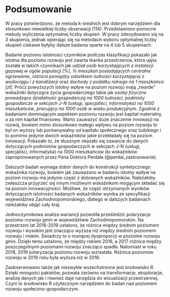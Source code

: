 # Podsumowanie {#podsumowanie1}

W pracy potwierdzono, że metoda k-średnich jest dobrym narzędziem dla stosunkowo niewielkiej liczby obserwacji (114). 
Przedstawiono pomocne metody wyliczenia optymalnej liczby skupień.
W pracy zdecydowano się na 3 skupienia, jednak opierając się na metodach wyboru optymalnej liczby skupień ciekawe byłyby dalsze badania oparte na 4 lub 5 skupieniach.

Badanie poziomu istotności czynników podczas klasyfikacji pokazało jak istotna dla poziomu rozwoju jest zwarta tkanka przestrzenna, która ujęta została w takich czynnikach jak *udział osób korzystających z instalacji gazowej w ogóle populacji [%]*, *%&nbsp;mieszkań posiadających centralne ogrzewanie*, *różnica pomiędzy odsetkiem ludności korzystającej z wodociągu i z kanalizacji* oraz *dochody z podatku rolnego na 1 mieszkańca [zł]*.
Prócz powyższych istotny wpływ na poziom rozwoju mają „twarde" wskaźniki dotyczące życia gospodarczego takie jak *osoby fizyczne prowadzące działalność gospodarczą na 1000 ludności*, *podmioty gospodarcze w sekcjach J-N (usługi, specjaliści, informatyka) na 1000 mieszkańców*, *pracujący na 1000 osób w wieku produkcyjnym*.
Zgodnie z badaniami dominującym aspektem poziomu rozwoju jest kapitał materialny, a&nbsp;za nim kapitał finansowy.
Warto zauważyć duże znaczenie innowacji na rozwój, bowiem mimo stosunkowo małego wpływu na poziom rozwoju to był on wyższy lub porównywalny od kapitału społecznego oraz ludzkiego i to pomimo jedynie dwóch wskaźników jakie przekładały się na poziom innowacji.
Pokazało to, że słusznym okazało się zawarcie do danych dotyczących podmiotów gospodarczych w sekcjach J-N (usługi, specjaliści, informatyka) na 1000 mieszkańców do wskaźników zaproponowanych przez Pana Doktora Perdała (@perdal_zastosowanie).

Dalszych badań wymaga dobór danych do konstrukcji syntetycznego wskaźnika rozwoju, bowiem jak zauważono w badaniu istotny wpływ na poziom rozwoju ma jedynie część z dobranych wskaźników.
Należałoby zwłaszcza przyjrzeć się innym możliwym wskaźnikom mogącym składać się na poziom innowacyjności.
Możliwe, że część otrzymanych wyników dotyczących istotności badanych wskaźników wynika ze specyfikacji województwa Zachodniopomorskiego, dlatego w dalszych badaniach należałoby objąć cały kraj.

Jednoczynnikowa analiza wariancji pozwoliła prześledzić polaryzacje poziomu rozwoju gmin w województwie Zachodniopomorskim.
Na przestrzeni lat 2016-2019 ustalono, że różnica między średnim poziomem rozwoju i wysokim jest znacząco wyższa niż między średnim poziomem rozwoju i niskim.
Świadczy to o rosnącej dysproporcji w poziomie rozwoju gmin.
Dzięki temu ustalono, że między rokiem 2016, a 2017 różnica między poszczególnymi poziomami rozwoju znacząco spadła.
Natomiast w roku 2018, 2019 polaryzacja poziomu rozwoju wzrastała.
Różnica poziomów rozwoju w 2019 roku była wyższa niż w 2016.

Zaobserwowano także jak niezwykle wszechstronne jest środowisko R. Dzięki mnogości pakietów, pozwala zarówno na transformacje, eksploracje, analizę danych jak i&nbsp;również daje narzędzia do wizualizacji przestrzennej.
Czyni to środowisko R użytecznym narzędziem do badań nad poziomem rozwoju społeczno-gospodarczym.
